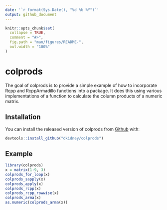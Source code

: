 ```yaml
---
date: '`r format(Sys.Date(), "%d %b %Y")`'
output: github_document
---
```


<!-- README.md is generated from README.Rmd. Please edit that file -->

```r
knitr::opts_chunk$set(
  collapse = TRUE,
  comment = "#>",
  fig.path = "man/figures/README-",
  out.width = "100%"
)
```

# colprods

The goal of colprods is to provide a simple example of how to incorporate Rcpp and RcppArmadillo functions into a package. It does this using various implementations of a function to calculate the column products of a numeric matrix.

## Installation

You can install the released version of colprods from [Github](https://www.github.com/dkidney/colprods) with:

``` r
devtools::install_github("dkidney/colprods")
```

## Example

```r
library(colprods)
x = matrix(1:9, 3)
colprods_for_loop(x)
colprods_sapply(x)
colprods_apply(x)
colprods_rcpp(x)
colprods_rcpp_rowwise(x)
colprods_arma(x)
as.numeric(colprods_arma(x))
```


